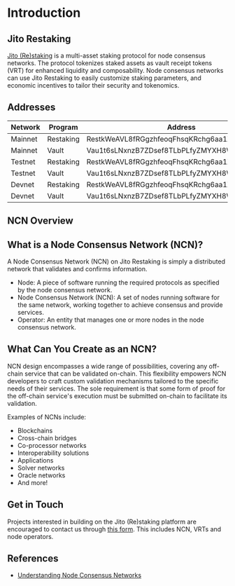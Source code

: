 # Introduction

## Jito Restaking

[Jito (Re)staking] is a multi-asset staking protocol for node consensus networks. The protocol tokenizes staked assets as vault receipt tokens (VRT) for enhanced liquidity and composability. Node consensus networks can use Jito Restaking to easily customize staking parameters, and economic incentives to tailor their security and tokenomics.

[Jito (Re)staking]: https://github.com/jito-foundation/restaking

## Addresses

| Network | Program   | Address                                      | Version |
|---------|-----------|----------------------------------------------|---------|
| Mainnet | Restaking | RestkWeAVL8fRGgzhfeoqFhsqKRchg6aa1XrcH96z4Q  | 0.0.3   |
| Mainnet | Vault     | Vau1t6sLNxnzB7ZDsef8TLbPLfyZMYXH8WTNqUdm9g8  | 0.0.3   |
| Testnet | Restaking | RestkWeAVL8fRGgzhfeoqFhsqKRchg6aa1XrcH96z4Q  | 0.0.3   |
| Testnet | Vault     | Vau1t6sLNxnzB7ZDsef8TLbPLfyZMYXH8WTNqUdm9g8  | 0.0.3   |
| Devnet  | Restaking | RestkWeAVL8fRGgzhfeoqFhsqKRchg6aa1XrcH96z4Q  | 0.0.3   |
| Devnet  | Vault     | Vau1t6sLNxnzB7ZDsef8TLbPLfyZMYXH8WTNqUdm9g8  | 0.0.3   |


## NCN Overview

## What is a Node Consensus Network (NCN)?

A Node Consensus Network (NCN) on Jito Restaking is simply a distributed network that validates and confirms information.

- Node: A piece of software running the required protocols as specified by the node consensus network.
- Node Consensus Network (NCN): A set of nodes running software for the same network, working together to achieve consensus and provide services.
- Operator: An entity that manages one or more nodes in the node consensus network.

## What Can You Create as an NCN?

NCN design encompasses a wide range of possibilities, covering any off-chain service that can be validated on-chain. This flexibility empowers NCN developers to craft custom validation mechanisms tailored to the specific needs of their services. The sole requirement is that some form of proof for the off-chain service's execution must be submitted on-chain to facilitate its validation.

Examples of NCNs include:

- Blockchains
- Cross-chain bridges
- Co-processor networks
- Interoperability solutions
- Applications
- Solver networks
- Oracle networks
- And more!

## Get in Touch

Projects interested in building on the Jito (Re)staking platform are encouraged to contact us through [this form]. This includes NCN, VRTs and node operators.

[this form]: https://forms.gle/cfbshwfvwqB5RMGdA

## References
- [Understanding Node Consensus Networks](https://www.jito.network/blog/understanding-node-consensus-networks/)
